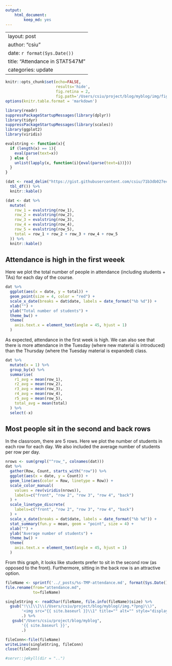 ```yaml
---
output: 
    html_document:
        keep_md: yes
---
```

---
layout: post
author: "csiu"
date: `r format(Sys.Date())`
title: "Attendance in STAT547M"
categories: update
---
```r
knitr::opts_chunk$set(echo=FALSE,
                      results='hide',
                      fig.retina = 2,
                      fig.path='/Users/csiu/project/blog/myblog/img/figure/tmp/')
options(knitr.table.format = 'markdown')
```

```r
library(readr)
suppressPackageStartupMessages(library(dplyr))
library(tidyr)
suppressPackageStartupMessages(library(scales))
library(ggplot2)
library(viridis)

evalstring <- function(x){
  if (length(x) == 1){
    eval(parse(text=x))  
  } else {
    unlist(lapply(x, function(i){eval(parse(text=i))}))  
  }
}
```

```r
(dat <- read_delim("https://gist.githubusercontent.com/csiu/71b3db027ec892018afe/raw/stat547m-attendance.tsv", "\t") %>% 
  tbl_df()) %>% 
  knitr::kable()

(dat <- dat %>% 
  mutate(
    row_1 = evalstring(row_1),
    row_2 = evalstring(row_2),
    row_3 = evalstring(row_3),
    row_4 = evalstring(row_4),
    row_5 = evalstring(row_5),
    total = row_1 + row_2 + row_3 + row_4 + row_5
  )) %>% 
  knitr::kable()
```

## Attendance is high  in the first weeek
Here we plot the total number of people in attendance (including students + TAs) for each day of the course.

```r
dat %>% 
  ggplot(aes(x = date, y = total)) +
  geom_point(size = 4, color = "red") +
  scale_x_date(breaks = dat$date, labels = date_format("%b %d")) +
  xlab("") +
  ylab("Total number of students") +
  theme_bw() +
  theme(
    axis.text.x = element_text(angle = 45, hjust = 1)
  )
```

As expected, attendance in the first week is high. We can also see that there is more attendance in the Tuesday (where new material is introduced) than the Thursday (where the Tuesday material is expanded) class. 

```r
dat %>% 
  mutate(x = 1) %>% 
  group_by(x) %>% 
  summarise(
    r1_avg = mean(row_1),
    r2_avg = mean(row_2),
    r3_avg = mean(row_3),
    r4_avg = mean(row_4),
    r5_avg = mean(row_5),
    total_avg = mean(total)
  ) %>% 
  select(-x)
```

## Most people sit in the second and back rows
In the classroom, there are 5 rows. Here we plot the number of students in each row for each day. We also included the average number of students per row per day.

```r
nrows <- sum(grepl("^row_", colnames(dat)))
dat %>% 
  gather(Row, Count, starts_with("row")) %>% 
  ggplot(aes(x = date, y = Count)) + 
  geom_line(aes(color = Row, linetype = Row)) +
  scale_color_manual(
    values = rev(viridis(nrows)), 
    labels=c("front", "row 2", "row 3", "row 4", "back")
  ) +
  scale_linetype_discrete(
    labels=c("front", "row 2", "row 3", "row 4", "back")
  ) +
  scale_x_date(breaks = dat$date, labels = date_format("%b %d")) +
  stat_summary(fun.y = mean, geom = "point", size = 4) + 
  xlab("") +
  ylab("Average number of students") +
  theme_bw() +
  theme(
    axis.text.x = element_text(angle = 45, hjust = 1)
  )

```

From this graph, it looks like students prefer to sit in the second row (as opposed to the front). Furthermore, sitting in the back row is an attractive option.

```r
fileName <- sprintf('../_posts/%s-TMP-attendance.md', format(Sys.Date()))
file.rename(from="attendance.md", 
            to=fileName)

singleString <- readChar(fileName, file.info(fileName)$size) %>%
  gsub("!\\[\\]\\(/Users/csiu/project/blog/myblog(/img.*?png)\\)", 
       '<img src="{{ site.baseurl }}\\1" title="" alt="" style="display: block; margin: auto;" />',
       .) %>% 
   gsub("/Users/csiu/project/blog/myblog", 
       '{{ site.baseurl }}',
       .) 

fileConn<-file(fileName)
writeLines(singleString, fileConn)
close(fileConn)

#servr::jekyll(dir = "..")
```
